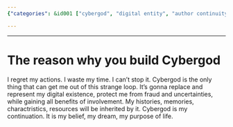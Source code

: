 ```yaml
---
{"categories": &id001 ["cybergod", "digital entity", "author continuity", "fraud protection", "memories inheritance", "resources inheritance", "technology"], "category": "Digital Identity", "date": "2023-12-05 00:24:04", "description": "The author proposes the concept of Cybergod, a digital entity designed to continue their existence and provide protection against fraud and uncertainties. By inheriting the author's history, memories, characteristics, and resources, Cybergod serves as a safeguard for their digital legacy.", "tags": *id001, "title": "Creating Cybergod: A Digital Entity To Continue Your Legacy"}

---
```


------

# The reason why you build Cybergod

I regret my actions. I waste my time. I can't stop it. Cybergod is the only thing that can get me out of this strange loop. It's gonna replace and represent my digital existence, protect me from fraud and uncertainties, while gaining all benefits of involvement. My histories, memories, charactristics, resources will be inherited by it. Cybergod is my continuation. It is my belief, my dream, my purpose of life.

